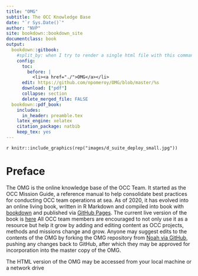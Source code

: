 ```yaml
---
title: "OMG"
subtitle: The OCC Knowledge Base
date: "`r Sys.Date()`"
author: "NVP"
site: bookdown::bookdown_site
documentclass: book
output:
  bookdown::gitbook:
    #split_by: when I try to render a single html file with this command, R Studio says that it can't find index.html, which of course is not created when I render a single html file...so I'm not going to try and do this
    config:
      toc:
        before: |
          <li><a href="./">OMG</a></li>
      edit: https://github.com/npomeroy/OMG/blob/master/%s
      download: ["pdf"]
      collapse: section
      delete_merged_file: FALSE
  bookdown::pdf_book:
    includes:
      in_header: preamble.tex
    latex_engine: xelatex
    citation_package: natbib
    keep_tex: yes
---
```


`r knitr::include_graphics(rep("images/d_suite_deploy_small.jpg"))`

# Preface {-}

The OMG is the online knowledge base of the OCC Team.  It started as the OCC Mission Guide, a reference manual to help consolidate best practices for conducting OCC team operations at sea.  As of 2020, it has evolved into an online living book, written in R Markdown and compiled into book with [bookdown](https://bookdown.org/yihui/bookdown/) and published via [GitHub Pages](https://pages.github.com/).  The current live version of the book is [here](https://npomeroy.github.io/OMG/) All OCC team members are encouraged to not only use it as a resource but help it grow by adding and editing content as OCC projects, methods and missions change and grow. Anyone may suggest edits to the contents of the OMG by forking the OMG repository from [Noah via GitHub](https://github.com/npomeroy/OMG), pushing any changes back to GitHub, after which they may be approved for incorporation into the master copy of the OMG.  


The HTML version of the OMG may be accessed from your local machine or a network drive

